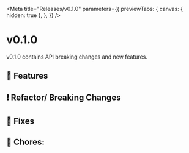 
<Meta
  title="Releases/v0.1.0"
  parameters={{
    previewTabs: {
      canvas: { hidden: true },
    },
  }}
/>

# v0.1.0

v0.1.0 contains API breaking changes and new features.

## 🚀 Features

## ❗ Refactor/ Breaking Changes

## 🐛 Fixes

## 🧹 Chores:
